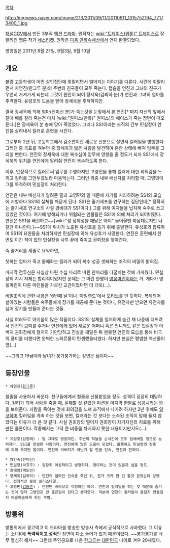 [[목차]]

http://imgnews.naver.com/image/213/2011/09/11/20110911_1315752194_77173400_1.jpg

[[채널CGV]]에서 만든 3부작 [[액션]] [[드라마]].
원작자는 [[wiki:"트레이스(웹툰)" 트레이스]]로 잘 알려진 웹툰 작가 [[네스티캣]]. 원작은 [[다음 만화속세상]]에서 연재 완결되었다.

방영일은 2011년 8월 27일, 9월3일, 9월 10일 

== 개요 ==
불량 고등학생이 어떤 살인집단에 휘말리면서 벌어지는 이야기를 다룬다. 사건에 휘말리면서 차연진(한그루 분)의 주변의 친구들이 모두 죽는다. 캡슐을 연진과 그녀의 친구가 우연히 가져가게 되는데 그것이 원인이 되어 장세욱(김뢰하 분)가 연진과 그녀의 엄마를 추격한다. 유성호의 도움을 받아 장세욱을 추적하지만.

결국 장세욱에 의해 엄마(전미선 분)가 죽는것을 눈앞에서 본 연진[* 마지 자신의 앞에서 칼에 배를 갈라 죽는건 마치 [wiki:"원피스(만화)" 원피스]의 에이스가 죽는 장면이 떠오른다.]은 장세욱이 쏜 총에 맞아 죽었었다. 그러나 SS1이라는 조직의 간부 민실장이 연진을 살려내서 킬러로 훈련을 시킨다. 

그로부터 2년 뒤, 고등학교에서 김소연이란 새로운 신분으로 살면서 킬러일을 병행한다. 그러던 중 목표를 겨누던 중 장세욱과 닮은 사람을 발견하여 혼란 상태에 빠져 임무를 그리칠 뻔한다. 연진의 장세욱에 대한 복수심이 임무에 영향을 줄 정도가 되자 SS1에서 장세욱의 위치를 연진에게 알려줘 연진이 복수하도록 한다.

이후, 안정적으로 킬러로써 임무를 수행하지만 고영민을 통해 킬러에 대한 회의감을 느끼고 킬러를 그만두겠노라 마음먹는다. 그러던 와중 내부 배신자를 처리할 때, 고영민이 그를 목격하여 민실장이 처리한다. 

연진은 내부 배신자가 알려준 말과 고영민의 일 때문에 자기를 처리하려는 SS1의 모습에 저항하다 SS1의 실체를 깨닫게 된다. SS1은 줄기세포를 연구하는 집단인데[* 정확히는 줄기세포 연구소의 사설 경비대가 SS1이다.] 그를 위해 여자들을 납치해 숙주로 쓰고 있었던 것이다. 여기에 방해되거나 위협되는 인물들은 SS1에 의해 처리가 되어버렸다. 연진은 SS1을 배신하고~~[wiki:"성 정체성을 깨달은 아이" 들어올땐 마음대로지만 나갈땐 아니란다.]~~SS1에 위치가 노출된 유성호를 돕기 위해 출발한다. 유성호와 합류하여 SS1의 요원들을 처리하지만 민실장에 의해 유성호가 사망한다. 연진은 훈련에서 한번도 이긴 적이 없던 민실장을 사투 끝에 죽이고 권회장을 찾아간다.

즉 줄거리를 세줄로 요약하면,

첫화는 엄마가 죽고
둘째화는 킬러가 되어 복수 성공
셋째화는 조직의 비밀이 밝혀짐.

마지막 전투신은 사실상 마린 수십 마리로 마린 한마리를 다굴치는 것에 가까웠다. 민실장의 지시 자체는 합리적이었지만 문제는 그 마린 한명이 [[짐 레이너|영웅마린]]이라는 거. 게다가 영웅마린이 다른 마린들을 가르킨 교관이었다면 더 더욱(…).

비밀조직에 관한 내용은 '6번째 날'이나 '아일랜드'에서 모티브를 딴 듯하다. 복제되어 살아있는 사람들은 숙주들에게 장기를 제공해 준다는 것이나, 유전자만 받으면 유전자를 심어 장기를 만들어 준다는 것들.

사실 여러모로 아쉬움이 많은 작품이다. SS1의 실체를 철저하게 숨긴 채 나중에 터뜨려서 반전의 묘미를 주거나 연진에게 있어 새로운 어머니 혹은 언니와도 같은 민실장과 아버지 권회장에게 철저히 기만당하고 진실을 깨달은 뒤 멘붕한 연진의 모습을 통해 비극의 풍미를 더했다면 완벽한 느와르물이 탄생했을터였다. 하지만 현실은 평범한 액션물이엽(…)

~~그리고 19금이라 남녀가 붕가붕가하는 장면은 덤이다~~

== 등장인물 ==
 * 차연진([[한그루]]) 
철줄을 사용하서 싸운다. 친구들에게서 철줄을 선물받았을 정도.
성격이 굉장히 대담하다. 킬러가 되어 사람을 죽일 때, 실패할 것 같았던 미션을 마지막 한발로 성공시키는 깡을 보여준다. 사람을 죽이는 것에 회의감을 느껴 조직에서 나가려 하지만 2년 후에도 [[일코]]하며 킬러일을 계속 하는 것을 보면, 킬러라는 것 보다는 소속된 조직이 맘에 들지 않았다는 이유가 더 큰 것 같다.
사실 권회장의 딸이자 권회장이 자기자신의 치료를 위해 만든 클론이다. 작중에서는 그닥 큰 비중을 차지하지 못한 내용이지만서도(…).

 * 유성호(김정태) : 말 그대로 영웅마린. 주변의 적들을 순식간에 모두 없애버릴 정도로 능력자다. SS1를 창설한 사람이다. 연진에게 많은 도움이 되었다. 불행히도 민실장의 장총에 의해 죽지만 말이다. 연진의 아버지가 아닌가 할 만큼 인숙, 연진과 친하다.

 * 차인숙(전미선)
 * 민실장(박효주) : 굉장히 이성적이고 냉정하다. 정이라는 것이 있을까 싶을 정도.
 * 최태영(백도빈)
 * 장세욱(김뢰하) : 연진의 엄마인 인숙을 죽인 뒤, 뭔가 크게 한 건 할것 같았는데 당했다. 전형적인 불량 킬러스타일.
 * 고영민([[제국의아이들|김동준]]) : 연진만 바라보고 걱정하던 아이. 연진이 킬러일을 하는 것 때문에 숨기는 것이 많자 고영민은 안 좋은일이 있다고 생각한다. 덕분에 연진이 킬러임이 들킬지 안들킬지 아슬아슬하게 하는 주범.

== 방통위 ==
방통위에서 경고먹고 이 드라마를 방송한 방송사 측에서 공식적으로 사과했다. 그 이유는 소녀K에 '''폭력적이고 성적'''인 장면이 다소 들어가 있기 때문이었다. ~~붕가붕가를 너무 열심히 해서~~ 그런데 주인공으로 나온 [[한그루]]는 [[대한민국]] 나이로 겨우 20세였다.

